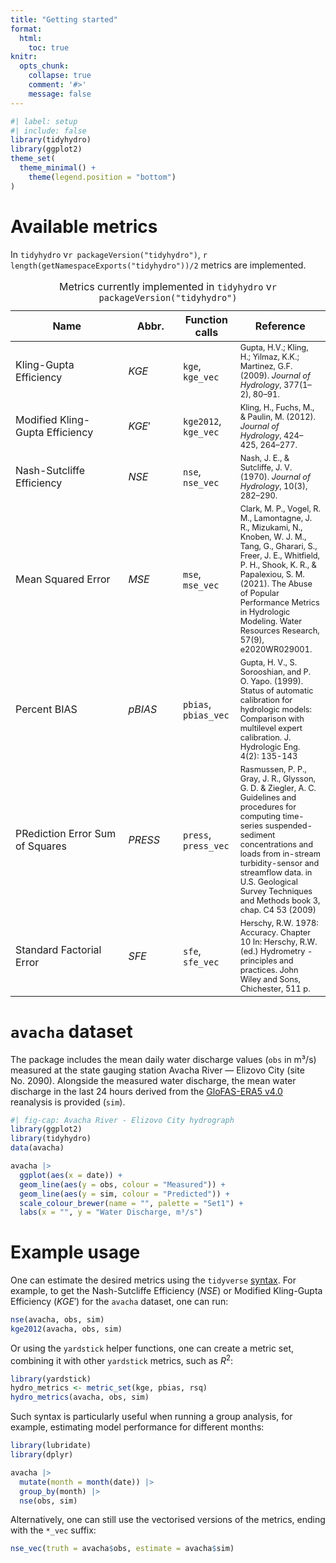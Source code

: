 ```yaml
---
title: "Getting started"
format:
  html:
    toc: true
knitr:
  opts_chunk:
    collapse: true
    comment: '#>'
    message: false
---
```


```r
#| label: setup
#| include: false
library(tidyhydro)
library(ggplot2)
theme_set(
  theme_minimal() +
    theme(legend.position = "bottom")
)
```

# Available metrics

In `tidyhydro` v`r packageVersion("tidyhydro")`, `r length(getNamespaceExports("tidyhydro"))/2` metrics are implemented.

| Name | Abbr. | Function calls | Reference |
|----------------|--------|--------|-------------|
| Kling-Gupta Efficiency | $KGE$ | `kge`, `kge_vec` | <span style="font-size: 0.8em;">Gupta, H.V.; Kling, H.; Yilmaz, K.K.; Martinez, G.F. (2009). *Journal of Hydrology*, 377(1–2), 80–91.</span> |
| Modified Kling-Gupta Efficiency | $KGE'$ | `kge2012`, `kge_vec` | <span style="font-size: 0.8em;">Kling, H., Fuchs, M., & Paulin, M. (2012). *Journal of Hydrology*, 424–425, 264–277.</span> |
| Nash-Sutcliffe Efficiency | $NSE$ | `nse`, `nse_vec` | <span style="font-size: 0.8em;">Nash, J. E., & Sutcliffe, J. V. (1970). *Journal of Hydrology*, 10(3), 282–290.</span> |
| Mean Squared Error | $MSE$ | `mse`, `mse_vec` | <span style="font-size: 0.8em;">Clark, M. P., Vogel, R. M., Lamontagne, J. R., Mizukami, N., Knoben, W. J. M., Tang, G., Gharari, S., Freer, J. E., Whitfield, P. H., Shook, K. R., & Papalexiou, S. M. (2021). The Abuse of Popular Performance Metrics in Hydrologic Modeling. Water Resources Research, 57(9), e2020WR029001.</span> |
| Percent BIAS | $pBIAS$ | `pbias`, `pbias_vec` | <span style="font-size: 0.8em;">Gupta, H. V., S. Sorooshian, and P. O. Yapo. (1999). Status of automatic calibration for hydrologic models: Comparison with multilevel expert calibration. J. Hydrologic Eng. 4(2): 135-143 </span> |
| PRediction Error Sum of Squares | $PRESS$ | `press`, `press_vec` | <span style="font-size: 0.8em;"> Rasmussen, P. P., Gray, J. R., Glysson, G. D. & Ziegler, A. C. Guidelines and procedures for computing time-series suspended-sediment concentrations and loads from in-stream turbidity-sensor and streamflow data. in U.S. Geological Survey Techniques and Methods book 3, chap. C4 53 (2009)</span> |
| Standard Factorial Error | $SFE$ | `sfe`, `sfe_vec` | <span style="font-size: 0.8em;"> Herschy, R.W. 1978: Accuracy. Chapter 10 In: Herschy, R.W. (ed.) Hydrometry - principles and practices. John Wiley and Sons, Chichester, 511 p.</span> |

: Metrics currently implemented in `tidyhydro` v`r packageVersion("tidyhydro")`

# `avacha` dataset

The package includes the mean daily water discharge values (`obs` in m³/s) measured at the state gauging station Avacha River — Elizovo City (site No. 2090). Alongside the measured water discharge, the mean water discharge in the last 24 hours derived from the [GloFAS-ERA5 v4.0](https://confluence.ecmwf.int/display/CEMS/GloFAS+v4.0) reanalysis is provided (`sim`).

```r
#| fig-cap: Avacha River - Elizovo City hydrograph
library(ggplot2)
library(tidyhydro)
data(avacha)

avacha |>
  ggplot(aes(x = date)) +
  geom_line(aes(y = obs, colour = "Measured")) +
  geom_line(aes(y = sim, colour = "Predicted")) +
  scale_colour_brewer(name = "", palette = "Set1") +
  labs(x = "", y = "Water Discharge, m³/s")
```

# Example usage

One can estimate the desired metrics using the `tidyverse` [syntax](https://style.tidyverse.org/). For example, to get the Nash-Sutcliffe Efficiency ($NSE$) or Modified Kling-Gupta Efficiency ($KGE'$) for the `avacha` dataset, one can run:

```r
nse(avacha, obs, sim)
kge2012(avacha, obs, sim)
```

Or using the `yardstick` helper functions, one can create a metric set, combining it with other `yardstick` metrics, such as $R^2$:

```r
library(yardstick)
hydro_metrics <- metric_set(kge, pbias, rsq)
hydro_metrics(avacha, obs, sim)
```

Such syntax is particularly useful when running a group analysis, for example, estimating model performance for different months:

```r
library(lubridate)
library(dplyr)

avacha |>
  mutate(month = month(date)) |>
  group_by(month) |>
  nse(obs, sim)
```

Alternatively, one can still use the vectorised versions of the metrics, ending with the `*_vec` suffix:

```r
nse_vec(truth = avacha$obs, estimate = avacha$sim)
```